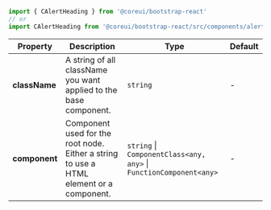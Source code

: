 
```jsx
import { CAlertHeading } from '@coreui/bootstrap-react'
// or
import CAlertHeading from '@coreui/bootstrap-react/src/components/alert/CAlertHeading'
```

| Property | Description | Type | Default |
| --- | --- | --- | --- |
| **className** | A string of all className you want applied to the base component. | `string` | - |
| **component** | Component used for the root node. Either a string to use a HTML element or a component. | `string` \| `ComponentClass<any, any>` \| `FunctionComponent<any>` | - |
